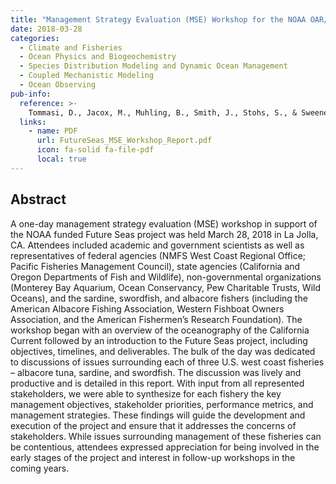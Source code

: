 ```yaml
---
title: "Management Strategy Evaluation (MSE) Workshop for the NOAA OAR/NMFS Project “Future Climate Change and the California Current (Future Seas) - A Physics to Fisheries Management Strategy Evaluation”"
date: 2018-03-28
categories: 
  - Climate and Fisheries
  - Ocean Physics and Biogeochemistry
  - Species Distribution Modeling and Dynamic Ocean Management
  - Coupled Mechanistic Modeling
  - Ocean Observing
pub-info:
  reference: >-
    Tommasi, D., Jacox, M., Muhling, B., Smith, J., Stohs, S., & Sweeney, J. (2018). Management Strategy Evaluation (MSE) Workshop for the NOAA OAR/NMFS Project “Future Climate Change and the California Current (Future Seas) - A Physics to Fisheries Management Strategy Evaluation”.
  links:
    - name: PDF
      url: FutureSeas_MSE_Workshop_Report.pdf
      icon: fa-solid fa-file-pdf
      local: true
---
```


## Abstract

A one-day management strategy evaluation (MSE) workshop in support of the NOAA funded Future Seas project was held March 28, 2018 in La Jolla, CA. Attendees included academic and government scientists as well as representatives of federal agencies (NMFS West Coast Regional Office; Pacific Fisheries Management Council), state agencies (California and Oregon Departments of Fish and Wildlife), non-governmental organizations (Monterey Bay Aquarium, Ocean Conservancy, Pew Charitable Trusts, Wild Oceans), and the sardine, swordfish, and albacore fishers (including the American Albacore Fishing Association, Western Fishboat Owners Association, and the American Fishermen’s Research Foundation). The workshop began with an overview of the oceanography of the California Current followed by an introduction to the Future Seas project, including objectives, timelines, and deliverables. The bulk of the day was dedicated to discussions of issues surrounding each of three U.S. west coast fisheries – albacore tuna, sardine, and swordfish. The discussion was lively and productive and is detailed in this report. With input from all represented stakeholders, we were able to synthesize for each fishery the key management objectives, stakeholder priorities, performance metrics, and management strategies. These findings will guide the development and execution of the project and ensure that it addresses the concerns of stakeholders. While issues surrounding management of these fisheries can be contentious, attendees expressed appreciation for being involved in the early stages of the project and interest in follow-up workshops in the coming years.